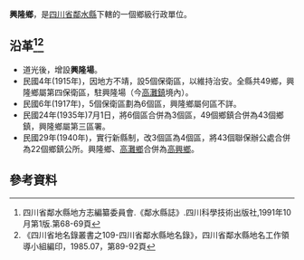 '''興隆鄉'''，是[[四川省|四川省]][[鄰水縣|鄰水縣]]下轄的一個鄉級行政單位。

== 沿革<ref>四川省鄰水縣地方志編纂委員會.《鄰水縣誌》.四川科學技術出版社,1991年10月第1版.第68-69頁</ref><ref>《四川省地名錄叢書之109-四川省鄰水縣地名錄》，四川省鄰水縣地名工作領導小組編印，1985.07，第89-92頁</ref>==
* 道光後，增設'''興隆場'''。
* 民國4年(1915年)，因地方不靖，設5個保衛區，以維持治安。全縣共49鄉，興隆鄉屬第四保衛區，駐興隆場（今[[高灘鎮_(鄰水縣)|高灘鎮]]境內）。
* 民國6年(1917年)，5個保衛區劃為6個區，興隆鄉屬何區不詳。
* 民國24年(1935年)7月1日，將6個區合併為3個區，49個鄉鎮合併為43個鄉鎮，興隆鄉屬第三區署。
* 民國29年(1940年)，實行新縣制，改3個區為4個區，將43個聯保辦公處合併為22個鄉鎮公所。興隆鄉、[[高灘鄉_(鄰水縣)|高灘鄉]]合併為[[高興鄉|高興鄉]]。

== 參考資料 ==
{{Reflist}}
{{行政區劃小作品}}
{{鄰水縣行政區劃（清代）}}
{{鄰水縣行政區劃（民國4年至民國24年7月1日）}}
{{鄰水縣行政區劃（民國24年7月1日至民國29年4月）}}
{{鄰水縣行政區劃}}